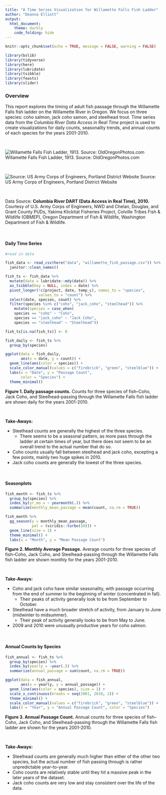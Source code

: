 ```yaml
---
title: "A Time Series Visualization for Willamette Falls Fish Ladder"
author: "Deanna Elliott"
output: 
  html_document:
    theme: darkly
    code_folding: hide
---
```


```r
knitr::opts_chunk$set(echo = TRUE, message = FALSE, warning = FALSE)

library(bslib)
library(tidyverse)
library(here)
library(lubridate)
library(tsibble)
library(feasts)
library(slider)
```

### Overview  {.tabset .tabset-pills}

This report explores the timing of adult fish passage through the Willamette Falls fish ladder on the Willamette River in Oregon. We focus on three species: coho salmon, jack coho samon, and steelhead trout. Time series data from the *Columbia River Data Access in Real Time* project is used to create visualizations for daily counts, seasonality trends, and annual counts of each species for the years 2001-2010.  

<br>

![Willamette Falls Fish Ladder, 1913. Source: OldOregonPhotos.com](images/wmf.png)
Willamette Falls Fish Ladder, 1913. Source: OldOregonPhotos.com

<br>

![Source: US Army Corps of Engineers, Portland District Website](images/wf_map.jpg)
Source: US Army Corps of Engineers, Portland District Website

<br>

Data Source: **Columbia River DART (Data Access in Real Time), 2010.** Courtesy of U.S. Army Corps of Engineers, NWD and Chelan, Douglas, and Grant County PUDs, Yakima Klickitat Fisheries Project, Colville Tribes Fish & Wildlife (OBMEP), Oregon Department of Fish & Wildlife, Washington Department of Fish & Wildlife.

<br>

#### Daily Time Series

```r

#read in data

fish_data <- read_csv(here("data", "willamette_fish_passage.csv")) %>% 
  janitor::clean_names()

fish_ts <- fish_data %>% 
  mutate(date = lubridate::mdy(date)) %>% 
  as_tsibble(key = NULL, index = date) %>% 
  pivot_longer(!c(project, date, temp_c), names_to = "species",
               values_to = "count") %>% 
  select(date, species, count) %>% 
  filter(species %in% c("coho", "jack_coho", "steelhead")) %>% 
    mutate(species = case_when(
    species == "coho" ~ "Coho",
    species == "jack_coho" ~ "Jack Coho",
    species == "steelhead" ~ "Steelhead"))

fish_ts[is.na(fish_ts)] <- 0

```

```r

fish_daily <- fish_ts %>% 
  group_by(species)

ggplot(data = fish_daily,
       aes(x = date, y = count)) + 
  geom_line(aes(color = species)) +
  scale_color_manual(values = c("firebrick", "green", "steelblue")) +
  labs(x = "Date", y = "Passage Count",
       color = "Species") +
  theme_minimal() 
```

**Figure 1. Daily passage counts.** Counts for three species of fish--Coho, Jack Coho, and Steelhead--passing through the Willamette Falls fish ladder are shown daily for the years 2001-2010.

<br>

**Take-Aways:**

- Steelhead counts are generally the highest of the three species.
  - There seems to be a seasonal pattern, as more pass through the ladder at certain times of year, but there does not seem to be an overall trend to the actual number that do so.
- Coho counts usually fall between steelhead and jack coho, excepting a few points, mainly two huge spikes in 2010.
- Jack coho counts are generally the lowest of the three species.

<br>

#### Seasonplots

```r

fish_month <- fish_ts %>% 
  group_by(species) %>% 
  index_by(yr_mo = ~ yearmonth(.)) %>% 
  summarize(monthly_mean_passage = mean(count, na.rm = TRUE))

fish_month %>% 
  gg_season(y = monthly_mean_passage,
            pal = (viridis::turbo(10))) +
  geom_line(size = 1) +
  theme_minimal() +
  labs(x = "Month", y = "Mean Passage Count")
```

**Figure 2. Monthly Average Passage.** Average counts for three species of fish--Coho, Jack Coho, and Steelhead--passing through the Willamette Falls fish ladder are shown monthly for the years 2001-2010.

<br>

**Take-Aways:**

- Coho and jack coho have similar seasonality, with passage occurring from the end of summer to the beginning of winter (concentrated in fall).
  - Their peaks of activity generally look to be from September to October.
- Steelhead have a much broader stretch of activity, from January to June (midwinter to midsummer).
  - Their peak of activity generally looks to be from May to June.
- 2009 and 2010 were unusually productive years for coho salmon.

<br>

#### Annual Counts by Species

```r

fish_annual <- fish_ts %>% 
  group_by(species) %>% 
  index_by(yearly = ~year(.)) %>% 
  summarize(annual_passage = sum(count, na.rm = TRUE))

ggplot(data = fish_annual,
       aes(x = yearly, y = annual_passage)) + 
  geom_line(aes(color = species), size = 1) +
  scale_x_continuous(breaks = seq(2001, 2010, 2)) +
  theme_minimal() +
  scale_color_manual(values = c("firebrick", "green", "steelblue")) +
  labs(x = "Year", y = "Annual Passage Count", color = "Species")
```

**Figure 3. Annual Passage Count.** Annual counts for three species of fish--Coho, Jack Coho, and Steelhead--passing through the Willamette Falls fish ladder are shown for the years 2001-2010.

<br>

**Take-Aways:**

- Steelhead counts are generally much higher than either of the other two species, but the actual number of fish passing through is rather unpredictable year-to-year.
- Coho counts are relatively stable until they hit a massive peak in the later years of the dataset.
- Jack coho counts are very low and stay consistent over the life of the data. 

<br>
